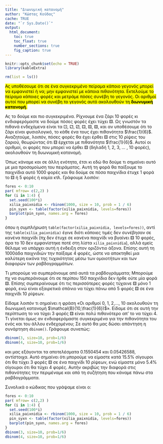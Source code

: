 ```yaml
---
title: "Διωνυμική κατανομή"
author: "Κώστας Κούδας"
cache: TRUE
date: "`r Sys.Date()`"
output:
  html_document:
    toc: true
    toc_float: true
    number_sections: true
    fig_caption: true
---
```


```r
knitr::opts_chunk$set(echo = TRUE)
library(kableExtra)
```

```r
rm(list = ls())
```

<mark>Ας υποθέσουμε ότι σε ένα συγκεκριμένο πείραμα κάποιο γεγονός μπορεί να εμφανιστεί ή να; μην εμφανιστεί με κάποια πιθανότητα. Εκτελούμε το πείραμα κάποιες φορές και μετράμε πόσες συνέβη το γεγονός. Οι αριθμοί αυτοί που μπορεί να συνέβη το γεγονός αυτό ακολουθούν τη **διωνυμική κατανομή**.</mark>

Ας το δούμε και πιο συγκεκριμένα. Ρίχνουμε ένα ζάρι 10 φορές κι ενδιαφερόμαστε να δούμε πόσες φορές έχει τύχει ⚅. Ως γνωστόν τα πιθανά ενδεχόμενα είναι τα ⚀, ⚁, ⚂, ⚃, ⚄, ⚅, και αν υποθέσουμε ότι το ζάρι είναι φυσιολογικό, το κάθε ένα τους έχει πιθανότητα $\frac{1}{6}$. Αναζητούμε, λοιπόν, πόσες φορές θα έχει έρθει ⚅ στις 10 ρίψεις του ζαριού, θεωρώντας ότι ⚅ έρχεται με πιθανότητα $\frac{1}{6}$. Αυτοί οι αριθμοί, οι φορές που μπορεί να έρθει ⚅ (δηλαδή 1, 2, 3, … , 10 φορές), ακολουθούν τη δυωνυμική κατανομή.

Όπως κάναμε και σε άλλη ενότητα, έτσι κι εδώ θα δούμε τι σημαίνει αυτό με μια προσομοίωση του πειράματος. Αυτή τη φορά θα παίξουμε το παιχνίδια αυτό 1000 φορές και θα δούμε σε πόσα παιχνίδια έτυχε 1 φορά το ⚅ ή 5 φορές ή καμία κτλ. Γράφουμε λοιπόν:

```r
fores <- 0:10
par( mfrow= c(2,2) )
for (i in 1:4) {
  set.seed(100*i)
  xilia_paixnidia <- rbinom(1000, size = 10, prob = 1 / 6)
  pin_syxn <- table(factor(xilia_paixnidia, levels=fores))
  barplot(pin_syxn, names.arg = fores)
}
```



όπου η συμπλήρωση `table(factor(xilia_paixnidia, levels=fores))`, αντί της `table(xilia_paixnidia)` έγινε διότι κάποιες τιμές δεν συνέβησαν σε κανένα παιχνίδι (πχ δεν έτυχε σε κανένα παιχνίδι να βγαίνει ⚅ 10 φορές, άρα το 10 δεν εμφανίστηκε ποτέ στη λίστα `xilia_paixnidia`), αλλά εμείς θέλαμε να υπάρχει αυτή η ένδειξη στον οριζόντιο άξονα. Επίσης αυτή τη 1000άδα παιχνιδιών την παίξαμε 4 φορές, ώστε να αποκτηθεί μια καλύτερη εικόνα της τυχαιότητας μέσω των ομοιοτήτων και των διαφορών των ραβδογραμμάτων.

Τι μπορούμε να συμπεράνουμε από αυτά τα ραβδογράμματα; Μπορούμε πχ να συμπεράνουμε ότι σε περίπου 150 παιχνίδια δεν ήρθε ούτε μία φορά ⚅. Επίσης συμπεραίνουμε ότι τις περισσότερες φορές τύχαινε ⚅ μόνο 1 φορά, ενώ είναι εξαιρετικά σπάνιο να τύχει πάνω από 5 φορές ⚅ σε ένα παιχνίδι 10 ρίψεων.

Είδαμε λοιπόν τι σημαίνει η φράση «Οι αριθμοί 0, 1, 2,…, 10 ακολουθούν τη διωνυμική κατανομή $\mathcal{B}(10,\frac{1}{6})$». Είδαμε ότι σε αυτή την περίπτωση το να τύχει 3 φορές ⚅ είναι πολύ πιθανότερο απ’ το να τύχει 4. Τι γίνεται όμως αν ενδιαφερόμαστε συγκεκριμένα για την πιθανότητα του ενός και του άλλου ενδεχομένου; Σε αυτό θα μας δώσει απάντηση η συνάρτηση `dbinom()`. Γράφουμε συνεπώς:

```r
dbinom(3, size=10, prob=1/6)
dbinom(4, size=10, prob=1/6) 
```

και μας εξάγονται τα αποτελέσματα 0.1550454 και 0.05426588, αντίστοιχα. Αυτό σημαίνει ότι μπορούμε να είμαστε κατά 15.5% σίγουροι ότι θα τύχει 3 φορές ⚅ σε ένα παιχνίδι 10 ρίψεων, ενώ είμαστε μόνο 5.4% σίγουροι ότι θα τύχει 4 φορές. Αυτήν ακριβώς την διαφορά στις πιθανότητες την περιμέναμε και από τη συζήτηση που κάναμε πάνω στα ραβδογράμματα.

Συνολικά ο κώδικας που γράψαμε είναι ο:

```r
fores <- 0:10
par( mfrow= c(2,2) )
for (i in 1:4) {
  set.seed(100*i)
  xilia_paixnidia <- rbinom(1000, size = 10, prob = 1 / 6)
  pin_syxn <- table(factor(xilia_paixnidia, levels=fores))
  barplot(pin_syxn, names.arg = fores)
}
dbinom(3, size=10, prob=1/6)
dbinom(4, size=10, prob=1/6)
```
